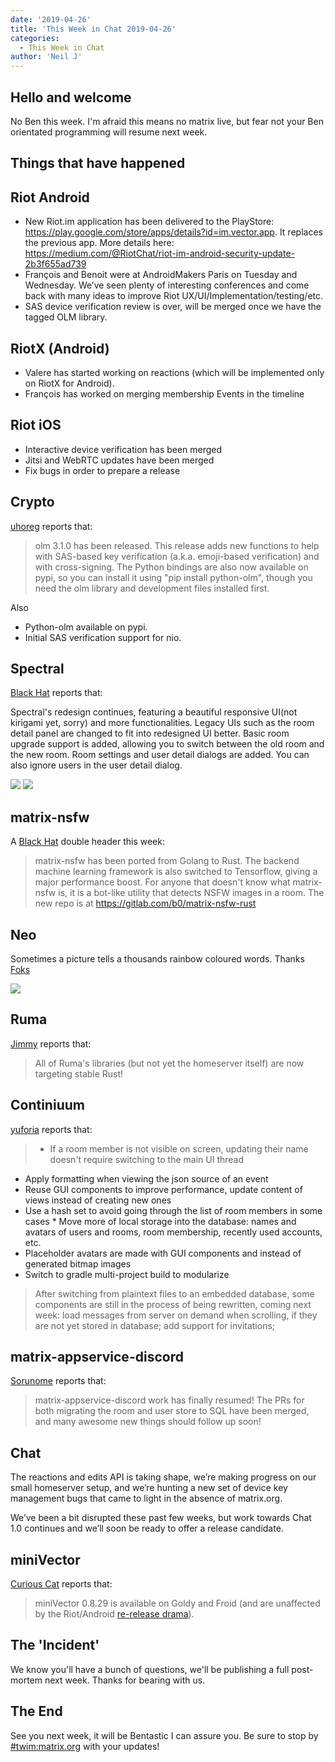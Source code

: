 ```yaml
---
date: '2019-04-26'
title: 'This Week in Chat 2019-04-26'
categories:
  - This Week in Chat
author: 'Neil J'
---
```


## Hello and welcome

No Ben this week. I'm afraid this means no matrix live, but fear not your Ben orientated programming will resume next week.

## Things that have happened

## Riot Android
 * New Riot.im application has been delivered to the PlayStore:  https://play.google.com/store/apps/details?id=im.vector.app. It replaces the previous app. More details here: https://medium.com/@RiotChat/riot-im-android-security-update-2b3f655ad739
 * François and Benoit were at AndroidMakers Paris on Tuesday and Wednesday. We’ve seen plenty of interesting conferences and come back with many ideas to improve Riot UX/UI/Implementation/testing/etc.
 * SAS device verification review is over, will be merged once we have the tagged OLM library.

## RiotX (Android)
 * Valere has started working on reactions (which will be implemented only on RiotX for Android).
 * François has worked on merging membership Events in the timeline

## Riot iOS
 * Interactive device verification has been merged
 * Jitsi and WebRTC updates have been merged
 * Fix bugs in order to prepare a release

## Crypto

[uhoreg] reports that:

> olm 3.1.0 has been released. This release adds new functions to help with SAS-based key verification (a.k.a. emoji-based verification) and with cross-signing. The Python bindings are also now available on pypi, so you can install it using "pip install python-olm", though you need the olm library and development files installed first.

Also
 * Python-olm available on pypi.
 * Initial SAS verification support for nio.


## Spectral
[Black Hat] reports that:

Spectral's redesign continues, featuring a beautiful responsive UI(not kirigami yet, sorry) and more functionalities. Legacy UIs such as the room detail panel are changed to fit into redesigned UI better. Basic room upgrade support is added, allowing you to switch between the old room and the new room. Room settings and user detail dialogs are added. You can also ignore users in the user detail dialog.

![](/blog/spectral.2019-04-26.1.png)
![](/blog/spectral.2019-04-26.2.png)


## matrix-nsfw
A [Black Hat] double header this week:

> matrix-nsfw has been ported from Golang to Rust. The backend machine learning framework is also switched to Tensorflow, giving a major performance boost. For anyone that doesn't know what matrix-nsfw is, it is a bot-like utility that detects NSFW images in a room. The new repo is at https://gitlab.com/b0/matrix-nsfw-rust

## Neo
Sometimes a picture tells a thousands rainbow coloured words. Thanks [Foks]

![](/blog/neo.2019-04-26.png)

## Ruma
[Jimmy] reports that:

>All of Ruma's libraries (but not yet the homeserver itself) are now targeting stable Rust!

## Continiuum
[yuforia] reports that:

>* If a room member is not visible on screen, updating their name doesn't require switching to the main UI thread
* Apply formatting when viewing the json source of an event
* Reuse GUI components to improve performance, update content of views instead of creating new ones
* Use a hash set to avoid going through the list of room members in some cases * Move more of local storage into the database: names and avatars of users and rooms, room membership, recently used accounts, etc.
* Placeholder avatars are made with GUI components and instead of generated bitmap images
* Switch to gradle multi-project build to modularize

>After switching from plaintext files to an embedded database, some components are still in the process of being rewritten, coming next week: load messages from server on demand when scrolling, if they are not yet stored in database; add support for invitations;

## matrix-appservice-discord
[Sorunome] reports that:

> matrix-appservice-discord work has finally resumed! The PRs for both migrating the room and user store to SQL have been merged, and many awesome new things should follow up soon!

## Chat
The reactions and edits API is taking shape, we’re making progress on our small homeserver setup, and we’re hunting a new set of device key management bugs that came to light in the absence of matrix.org.

We’ve been a bit disrupted these past few weeks, but work towards Chat 1.0 continues and we’ll soon be ready to offer a release candidate.

## miniVector
[Curious Cat] reports that:
>miniVector 0.8.29 is available on Goldy and Froid (and are unaffected by the Riot/Android [re-release drama](https://medium.com/@RiotChat/riot-im-android-security-update-2b3f655ad739)).

## The 'Incident'
We know you'll have a bunch of questions, we'll be publishing a full post-mortem next week. Thanks for bearing with us.

## The End

See you next week, it will be Bentastic I can assure you. Be sure to stop by [#twim:matrix.org] with your updates!

[yuforia]: https://to.chat.imzqqq.top/#/@uforia:matrix.org
[Jimmy]: https://to.chat.imzqqq.top/#/@jimmycuadra:matrix.org
[uhoreg]: https://to.chat.imzqqq.top/#/@uhoreg:matrix.org
[Sorunome]: https://to.chat.imzqqq.top/#/@sorunome:sorunome.de
[Black Hat]: https://to.chat.imzqqq.top/#/@bhat:encom.eu.org
[neilj]: https://to.chat.imzqqq.top/#/@neilj:matrix.org
[Foks]: https://to.chat.imzqqq.top/#/@f0x:lain.haus
[#twim:matrix.org]: https://to.chat.imzqqq.top/#/#TWIM:matrix.org
[Curious Cat]: https://to.chat.imzqqq.top/#/@wtp2018:matrix.org